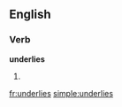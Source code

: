 ==English==

===Verb===
'''underlies'''

# {{third-person singular of|[[underlie]]}}

[[fr:underlies]]
[[simple:underlies]]